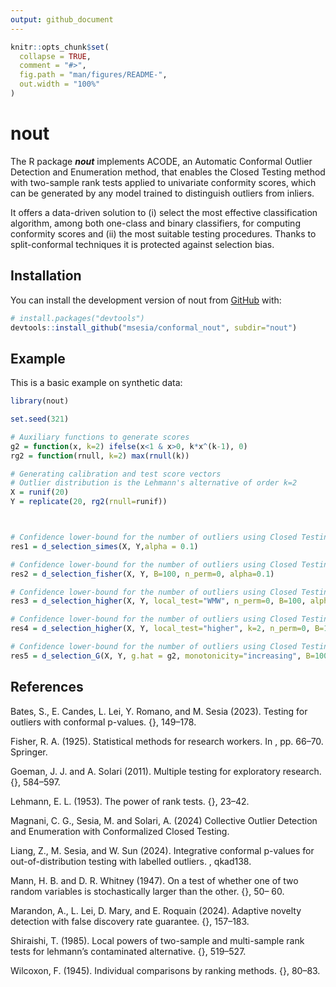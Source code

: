 ```yaml
---
output: github_document
---
```


<!-- README.md is generated from README.Rmd. Please edit that file -->

```r
knitr::opts_chunk$set(
  collapse = TRUE,
  comment = "#>",
  fig.path = "man/figures/README-",
  out.width = "100%"
)
```

# nout

<!-- badges: start -->
<!-- badges: end -->

The R package ***nout*** implements ACODE, an Automatic Conformal Outlier Detection and Enumeration method, that enables the Closed Testing method with two-sample rank tests applied to univariate conformity scores, which can be generated by any model trained to distinguish outliers from inliers. 

It offers a data-driven solution to (i) select the most effective classification algorithm, among both one-class and binary classifiers, for computing conformity scores and (ii) the most suitable testing procedures. Thanks to split-conformal techniques it is protected against selection bias.


## Installation

You can install the development version of nout from [GitHub](https://github.com/) with:

``` r
# install.packages("devtools")
devtools::install_github("msesia/conformal_nout", subdir="nout")
```

## Example

This is a basic example on synthetic data:

```r
library(nout)

set.seed(321)

# Auxiliary functions to generate scores
g2 = function(x, k=2) ifelse(x<1 & x>0, k*x^(k-1), 0)
rg2 = function(rnull, k=2) max(rnull(k))

# Generating calibration and test score vectors
# Outlier distribution is the Lehmann's alternative of order k=2
X = runif(20)
Y = replicate(20, rg2(rnull=runif))



# Confidence lower-bound for the number of outliers using Closed Testing with local Simes test
res1 = d_selection_simes(X, Y,alpha = 0.1)

# Confidence lower-bound for the number of outliers using Closed Testing with local Fisher's method
res2 = d_selection_fisher(X, Y, B=100, n_perm=0, alpha=0.1)

# Confidence lower-bound for the number of outliers using Closed Testing with local Wilcoxon sum-rank test 
res3 = d_selection_higher(X, Y, local_test="WMW", n_perm=0, B=100, alpha=0.1)

# Confidence lower-bound for the number of outliers using Closed Testing with local higher order Wilcoxon sum-rank test of order k=2
res4 = d_selection_higher(X, Y, local_test="higher", k=2, n_perm=0, B=100, alpha=0.1)

# Confidence lower-bound for the number of outliers using Closed Testing with local oracle Shiraishi test
res5 = d_selection_G(X, Y, g.hat = g2, monotonicity="increasing", B=100, alpha=0.1)

```


## References

Bates, S., E. Candes, L. Lei, Y. Romano, and M. Sesia (2023). Testing for outliers with conformal p-values. \textit{Ann. Stat.} {\bf 51}, 149–178.

Fisher, R. A. (1925). Statistical methods for research workers. In \textit{Breakthroughs in statistics: Methodology and distribution}, pp. 66–70. Springer.

Goeman, J. J. and A. Solari (2011). Multiple testing for exploratory research. \textit{Stat. Sci.} {\bf 26}, 584–597.

Lehmann, E. L. (1953). The power of rank tests.  \textit{Ann. Math. Stat.} {\bf 24}, 23–42.

Magnani, C. G., Sesia, M. and Solari, A. (2024) Collective Outlier Detection and Enumeration with Conformalized Closed Testing. \textit{arXiv preprint arXiv:2308.05534}

Liang, Z., M. Sesia, and W. Sun (2024). Integrative conformal p-values for out-of-distribution testing with labelled outliers. \textit{J. R. Stat. Soc. B}, qkad138. 

Mann, H. B. and D. R. Whitney (1947). On a test of whether one of two random variables is stochastically larger than the other. \textit{Ann. Math. Stat.} {\bf 18}, 50– 60.

Marandon, A., L. Lei, D. Mary, and E. Roquain (2024). Adaptive novelty detection with false discovery rate guarantee. \textit{Ann. Stat.} {\bf 52}, 157–183.

Shiraishi, T. (1985). Local powers of two-sample and multi-sample rank tests for lehmann’s contaminated alternative. \textit{Ann. Inst. Stat. Math.} {\bf 37}, 519–527.

Wilcoxon, F. (1945). Individual comparisons by ranking methods. \textit{Biometrics Bulletin} {\bf 1}, 80–83.

<!--You'll still need to render `README.Rmd` regularly, to keep `README.md` up-to-date. `devtools::build_readme()` is handy for this. You could also use GitHub Actions to re-render `README.Rmd` every time you push. An example workflow can be found here: <https://github.com/r-lib/actions/tree/v1/examples>. -->

<!-- You can also embed plots, for example: -->

<!-- ```{r pressure, echo = FALSE} -->
<!-- plot(pressure) -->
<!-- ``` -->

<!-- In that case, don't forget to commit and push the resulting figure files, so they display on GitHub and CRAN. -->

